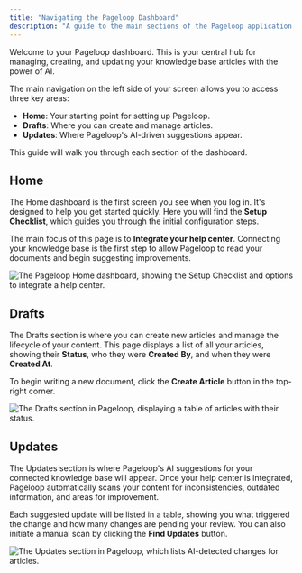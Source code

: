 ```yaml
---
title: "Navigating the Pageloop Dashboard"
description: "A guide to the main sections of the Pageloop application: Home, Drafts, and Updates."
---
```


Welcome to your Pageloop dashboard. This is your central hub for managing, creating, and updating your knowledge base articles with the power of AI.

The main navigation on the left side of your screen allows you to access three key areas:

- **Home**: Your starting point for setting up Pageloop.
- **Drafts**: Where you can create and manage articles.
- **Updates**: Where Pageloop's AI-driven suggestions appear.

This guide will walk you through each section of the dashboard.

## Home

The Home dashboard is the first screen you see when you log in. It's designed to help you get started quickly. Here you will find the **Setup Checklist**, which guides you through the initial configuration steps.

The main focus of this page is to **Integrate your help center**. Connecting your knowledge base is the first step to allow Pageloop to read your documents and begin suggesting improvements.

![The Pageloop Home dashboard, showing the Setup Checklist and options to integrate a help center.](/images/articles/a0059c54_screenshot_0.jpg)

## Drafts

The Drafts section is where you can create new articles and manage the lifecycle of your content. This page displays a list of all your articles, showing their **Status**, who they were **Created By**, and when they were **Created At**.

To begin writing a new document, click the **Create Article** button in the top-right corner.

![The Drafts section in Pageloop, displaying a table of articles with their status.](/images/articles/07704987_screenshot_1.jpg)

## Updates

The Updates section is where Pageloop's AI suggestions for your connected knowledge base will appear. Once your help center is integrated, Pageloop automatically scans your content for inconsistencies, outdated information, and areas for improvement.

Each suggested update will be listed in a table, showing you what triggered the change and how many changes are pending your review. You can also initiate a manual scan by clicking the **Find Updates** button.

![The Updates section in Pageloop, which lists AI-detected changes for articles.](/images/articles/a82008ff_screenshot_2.jpg)